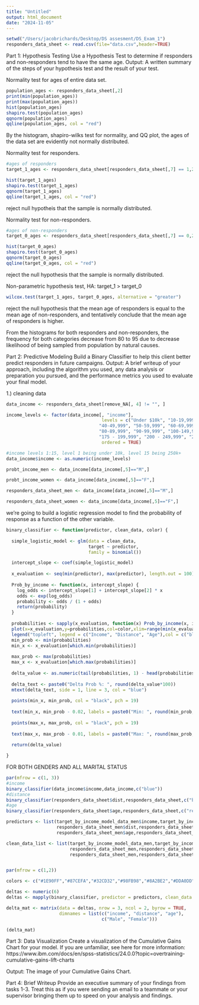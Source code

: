 ---
title: "Untitled"
output: html_document
date: "2024-11-05"
---


```{r}
setwd("/Users/jacobrichards/Desktop/DS assesment/DS_Exam_1")
responders_data_sheet <- read.csv(file="data.csv",header=TRUE)
```

Part 1: Hypothesis Testing
Use a Hypothesis Test to determine if responders and non-responders tend to have the same age.
Output: A written summary of the steps of your hypothesis test and the result of your test.



Normality test for ages of entire data set. 
```{r}
population_ages <- responders_data_sheet[,2]
print(min(population_ages))
print(max(population_ages))
hist(population_ages)
shapiro.test(population_ages)
qqnorm(population_ages)
qqline(population_ages, col = "red")
```
By the histogram, shapiro-wilks test for normality, and QQ plot, the ages of the data set are evidently not normally distributed. 


Normality test for responders. 
```{r}
#ages of responders
target_1_ages <- responders_data_sheet[responders_data_sheet[,7] == 1,2]

hist(target_1_ages)
shapiro.test(target_1_ages)
qqnorm(target_1_ages)
qqline(target_1_ages, col = "red")
```
reject null hypotheis that the sample is normally distributed. 


Normality test for non-responders. 
```{r}
#ages of non-responders
target_0_ages <- responders_data_sheet[responders_data_sheet[,7] == 0,2]

hist(target_0_ages)
shapiro.test(target_0_ages)
qqnorm(target_0_ages)
qqline(target_0_ages, col = "red")
```
reject the null hypothesis that the sample is normally distributed. 

Non-parametric hypothesis test, HA: target_1 > target_0
```{r}
wilcox.test(target_1_ages, target_0_ages, alternative = "greater")
```
reject the null hypothesis that the mean age of responders is equal to the mean age of non-responders, and tentatively conclude that the mean age of responders is higher. 

From the histograms for both responders and non-responders, the frequency for both categories decrease from 80 to 95 due to decrease likelihood of being sampled from population by natural causes. 




Part 2: Predictive Modeling
Build a Binary Classifier to help this client better predict responders in future campaigns. 
Output: A brief writeup of your approach, including the algorithm you used, any data analysis or preparation you pursued, and the performance metrics you used to evaluate your final model.

1.) cleaning data 
```{r}
data_income <- responders_data_sheet[remove_NA[, 4] != "", ]

income_levels <- factor(data_income[, "income"],
                                    levels = c("Under $10k", "10-19,999", "20-29,999", "30-39,999",
                                   "40-49,999", "50-59,999", "60-69,999", "70-79,999",
                                   "80-89,999", "90-99,999", "100-149,999", "150 - 174,999",
                                   "175 - 199,999", "200 - 249,999", "250k+"),
                                    ordered = TRUE)

#income levels 1:15, level 1 being under 10k, level 15 being 250k+
data_income$income <- as.numeric(income_levels)

probt_income_men <- data_income[data_income[,5]=="M",]

probt_income_women <- data_income[data_income[,5]=="F",]

responders_data_sheet_men <- data_income[data_income[,5]=="M",]

responders_data_sheet_women <- data_income[data_income[,5]=="F",]
```


we're going to build a logistic regression model to find the probability of response as a function of the other variable. 
```{r}
binary_classifier <- function(predictor, clean_data, color) {
  
  simple_logistic_model <- glm(data = clean_data,
                               target ~ predictor,
                               family = binomial())

  intercept_slope <- coef(simple_logistic_model)
  
  x_evaluation <- seq(min(predictor), max(predictor), length.out = 100)
  
  Prob_by_income <- function(x, intercept_slope) {
    log_odds <- intercept_slope[1] + intercept_slope[2] * x
    odds <- exp(log_odds)
    probability <- odds / (1 + odds)
    return(probability)
  }
  
  probabilities <- sapply(x_evaluation, function(x) Prob_by_income(x, intercept_slope))
  plot(x=x_evaluation,y=probabilities,col=color,xlim=range(min(x_evaluation - 5),max(x_evaluation+5)),ylim=range(0,.5),xlab="")
  legend("topleft", legend = c("Income", "Distance", "Age"),col = c("blue", "black", "red"), lty = 1, lwd = 2)
  min_prob <- min(probabilities)
  min_x <- x_evaluation[which.min(probabilities)]
  
  max_prob <- max(probabilities)
  max_x <- x_evaluation[which.max(probabilities)]
 
  delta_value <- as.numeric(tail(probabilities, 1) - head(probabilities, 1))
 
  delta_text <- paste0("Delta Prob %: ", round(delta_value*100))
  mtext(delta_text, side = 1, line = 3, col = "blue")
  
  points(min_x, min_prob, col = "black", pch = 19)
  
  text(min_x, min_prob - 0.02, labels = paste0("Min: ", round(min_prob, 3)), col = "blue")
  
  points(max_x, max_prob, col = "black", pch = 19)
  
  text(max_x, max_prob - 0.01, labels = paste0("Max: ", round(max_prob, 3)), col = "red")
  
  return(delta_value)

}
```

FOR BOTH GENDERS AND ALL MARITAL STATUS 
```{r}
par(mfrow = c(1, 3))
#income
binary_classifier(data_income$income,data_income,c("blue"))
#distance
binary_classifier(responders_data_sheet$dist,responders_data_sheet,c("black"))
#age
binary_classifier(responders_data_sheet$age,responders_data_sheet,c("red"))
```


```{r}
predictors <- list(target_by_income_model_data_men$income,target_by_income_model_data_women$income,
                   responders_data_sheet_men$dist,responders_data_sheet_women$dist,
                   responders_data_sheet_men$age,responders_data_sheet_women$age) 

clean_data_list <- list(target_by_income_model_data_men,target_by_income_model_data_women,
                        responders_data_sheet_men,responders_data_sheet_women,
                        responders_data_sheet_men,responders_data_sheet_women)


par(mfrow = c(1,2))

colors <- c("#1E90FF","#87CEFA","#32CD32","#98FB98","#8A2BE2","#DDA0DD")

deltas <- numeric(6)
deltas <- mapply(binary_classifier, predictor = predictors, clean_data = clean_data_list, color = colors)

delta_mat <- matrix(data = deltas, nrow = 3, ncol = 2, byrow = TRUE,
                    dimnames = list(c("income", "distance", "age"), 
                                    c("Male", "Female")))

(delta_mat)

```


Part 3: Data Visualization
Create a visualization of the Cumulative Gains Chart for your model. If you are unfamiliar, see here for more information: https://www.ibm.com/docs/en/spss-statistics/24.0.0?topic=overtraining-cumulative-gains-lift-charts

Output: The image of your Cumulative Gains Chart.

Part 4: Brief Writeup
Provide an executive summary of your findings from tasks 1-3. Treat this as if you were sending an email to a teammate or your supervisor bringing them up to speed on your analysis and findings.


